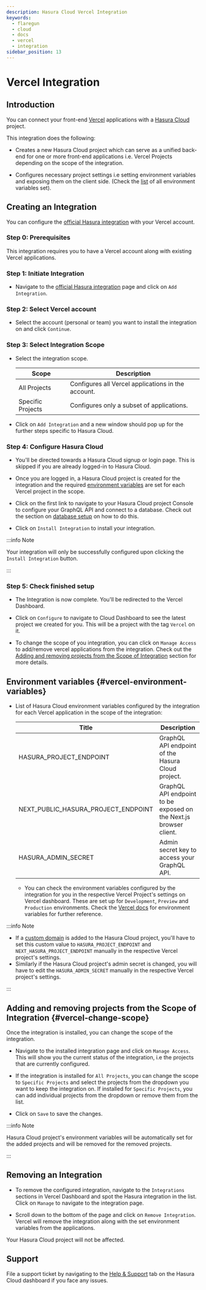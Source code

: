 ```yaml
---
description: Hasura Cloud Vercel Integration
keywords:
  - flaregun
  - cloud
  - docs
  - vercel
  - integration
sidebar_position: 13
---
```



# Vercel Integration

## Introduction

You can connect your front-end [Vercel](https://vercel.com/dashboard)
applications with a [Hasura Cloud](https://cloud.hasura.io/) project.

This integration does the following:

- Creates a new Hasura Cloud project which can serve as a unified
  back-end for one or more front-end applications i.e. Vercel Projects
  depending on the scope of the integration.

- Configures necessary project settings i.e setting environment variables and exposing them on the client side.
  (Check the [list](#vercel-environment-variables) of all environment variables set).

  <Thumbnail
    src="/img/graphql/cloud/integrations/vercel/hasura-vercel.png"
    alt="Hasura Vercel Integration"
    width="1146px"
  />

## Creating an Integration

You can configure the [official Hasura integration](https://vercel.com/integrations/hasura-v1) with your Vercel account.

<Thumbnail
  src="/img/graphql/cloud/integrations/vercel/hasura-vercel-integration.png"
  alt="Hasura Official Integration page"
  width="1146px"
/>

### Step 0: Prerequisites

This integration requires you to have a Vercel account along with existing Vercel applications.

### Step 1: Initiate Integration

- Navigate to the [official Hasura integration](https://vercel.com/integrations/hasura-v1) page and click on `Add Integration`.

  <Thumbnail
    src="/img/graphql/cloud/integrations/vercel/add-integration-button.png"
    alt="Add Integration Button"
    width="1146px"
  />

### Step 2: Select Vercel account

- Select the account (personal or team) you want to install the integration on and click `Continue`.

  <Thumbnail
    src="/img/graphql/cloud/integrations/vercel/vercel-account-scope.png"
    alt="Vercel Account Scope"
    width="400px"
  />

### Step 3: Select Integration Scope

- Select the integration scope.

  | Scope             | Description                                        |
  | ----------------- | -------------------------------------------------- |
  | All Projects      | Configures all Vercel applications in the account. |
  | Specific Projects | Configures only a subset of applications.          |

  <Thumbnail
    src="/img/graphql/cloud/integrations/vercel/selected-projects.png"
    alt="Vercel selected projects"
    width="400px"
  />

- Click on `Add Integration` and a new window should pop up for the further steps specific to Hasura Cloud.

### Step 4: Configure Hasura Cloud

- You'll be directed towards a Hasura Cloud signup or login page. This is skipped if you are already logged-in to Hasura Cloud.

- Once you are logged in, a Hasura Cloud project is created for the integration and the required
  [environment variables](#vercel-environment-variables) are set for each Vercel project in the scope.

  <Thumbnail
    src="/img/graphql/cloud/integrations/vercel/setup-progress.png"
    alt="Setup Progress"
    width="600px"
  />

- Click on the first link to navigate to your Hasura Cloud project Console to configure your GraphQL API and connect to a database.
  Check out the section on [database setup](/graphql/cloud/projects/create.mdx#cloud-projects-db-setup) on how to do this.

  <Thumbnail
    src="/img/graphql/cloud/integrations/vercel/visit-console.png"
    alt="Visit Console Button"
    width="600px"
  />

- Click on `Install Integration` to install your integration.

  <Thumbnail
    src="/img/graphql/cloud/integrations/vercel/install-integration.png"
    alt="Finish Setup Button"
    width="600px"
  />

:::info Note

Your integration will only be successfully configured upon clicking the
`Install Integration` button.

:::

### Step 5: Check finished setup

- The Integration is now complete. You'll be redirected to the Vercel Dashboard.

  <Thumbnail
    src="/img/graphql/cloud/integrations/vercel/integration-complete.png"
    alt="Integration Complete"
    width="1146px"
  />

- Click on `Configure` to navigate to Cloud Dashboard to see the latest project we created for you. This will be a project with the tag `Vercel` on it.

  <Thumbnail
    src="/img/graphql/cloud/integrations/vercel/vercel-tag-project.png"
    alt="Integration Complete"
    width="1146px"
  />

- To change the scope of you integration, you can click on `Manage Access` to add/remove vercel applications from the integration.
  Check out the [Adding and removing projects from the Scope of Integration](#vercel-change-scope) section for more details.

## Environment variables {#vercel-environment-variables}

- List of Hasura Cloud environment variables configured by the integration for each Vercel application in the scope of the integration:

  | Title                               | Description                                                       |
  | ----------------------------------- | ----------------------------------------------------------------- |
  | HASURA_PROJECT_ENDPOINT             | GraphQL API endpoint of the Hasura Cloud project.                 |
  | NEXT_PUBLIC_HASURA_PROJECT_ENDPOINT | GraphQL API endpoint to be exposed on the Next.js browser client. |
  | HASURA_ADMIN_SECRET                 | Admin secret key to access your GraphQL API.                      |

  - You can check the environment variables configured by the integration for you in the respective Vercel Project's settings
    on Vercel dashboard. These are set up for `Development`, `Preview` and `Production` environments.
    Check the [Vercel docs](https://vercel.com/docs/concepts/projects/environment-variables) for environment variables for further reference.

    <Thumbnail
      src="/img/graphql/cloud/integrations/vercel/environment-variables.png"
      alt="Environment variables"
      width="1146px"
    />

:::info Note

- If a [custom domain](/graphql/cloud/projects/domains.mdx) is added to the Hasura Cloud project, you'll have to set this custom value to
  `HASURA_PROJECT_ENDPOINT` and `NEXT_HASURA_PROJECT_ENDPOINT` manually in the respective Vercel project's settings.
- Similarly if the Hasura Cloud project's admin secret is changed, you will have to edit the `HASURA_ADMIN_SECRET` manually in the respective Vercel project's settings.

:::

## Adding and removing projects from the Scope of Integration {#vercel-change-scope}

Once the integration is installed, you can change the scope of the
integration.

- Navigate to the installed integration page and click on `Manage Access`. This will show you the current status of the integration,
  i.e the projects that are currently configured.

  <Thumbnail
    src="/img/graphql/cloud/integrations/vercel/manage-access-button.png"
    alt="Manage Access Button"
    width="1146px"
  />

- If the integration is installed for `All Projects`, you can change the scope to `Specific Projects` and select the projects from the
  dropdown you want to keep the integration on. If installed for `Specific Projects`, you can add individual projects from the
  dropdown or remove them from the list.

  <Thumbnail
    src="/img/graphql/cloud/integrations/vercel/manage-access-projects.png"
    alt="Manage Access For Projects"
    width="400px"
  />

- Click on `Save` to save the changes.

:::info Note

Hasura Cloud project's environment variables will be automatically set
for the added projects and will be removed for the removed projects.

:::

## Removing an Integration

- To remove the configured integration, navigate to the `Integrations` sections in Vercel Dashboard and spot the Hasura integration in the list.
  Click on `Manage` to navigate to the integration page.

  <Thumbnail
    src="/img/graphql/cloud/integrations/vercel/integration-tab.png"
    alt="Vercel Integration Tab"
    width="1146px"
  />

- Scroll down to the bottom of the page and click on `Remove Integration`. Vercel will remove the integration along with
  the set environment variables from the applications.

  <Thumbnail
    src="/img/graphql/cloud/integrations/vercel/remove-integration.png"
    alt="Remove Vercel Integration"
    width="1146px"
  />

Your Hasura Cloud project will not be affected.

## Support

File a support ticket by navigating to the [Help & Support](https://cloud.hasura.io/support/create-ticket) tab on the
Hasura Cloud dashboard if you face any issues.
